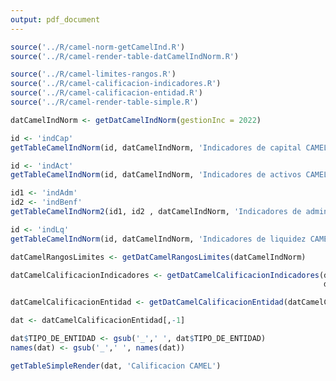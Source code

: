 ```yaml
---
output: pdf_document
---
```

<!-- FUNCIONES NECESARIAS -->
```r
source('../R/camel-norm-getCamelInd.R')
source('../R/camel-render-table-datCamelIndNorm.R')

source('../R/camel-limites-rangos.R')
source('../R/camel-calificacion-indicadores.R')
source('../R/camel-calificacion-entidad.R')
source('../R/camel-render-table-simple.R')

```


\section*{Anexos}
\addcontentsline{toc}{section}{\protect\numberline{}Anexos}

\subsection*{Anexo 1 - Permiso uso de datos de entidades financiera de Bolivia publicado por la ASFI}



\newpage
\subsection*{Anexo 2 - Indicadores CAMEL calculados}

```r
datCamelIndNorm <- getDatCamelIndNorm(gestionInc = 2022)
```


\subsubsection*{Capital}

```r
id <- 'indCap'
getTableCamelIndNorm(id, datCamelIndNorm, 'Indicadores de capital CAMEL')
```


\newpage
\subsubsection*{Activos}

```r
id <- 'indAct'
getTableCamelIndNorm(id, datCamelIndNorm, 'Indicadores de activos CAMEL')
```

\newpage
\subsubsection*{Administración y rentabilidad}

```r
id1 <- 'indAdm'
id2 <- 'indBenf'
getTableCamelIndNorm2(id1, id2 , datCamelIndNorm, 'Indicadores de administración y rentabilidad CAMEL')
```

\newpage
\subsubsection*{Liquidez}

```r
id <- 'indLq'
getTableCamelIndNorm(id, datCamelIndNorm, 'Indicadores de liquidez CAMEL')
```



\newpage
\subsection*{Anexo 3 - Calificaciones CAMEL}

```r

datCamelRangosLimites <- getDatCamelRangosLimites(datCamelIndNorm)

datCamelCalificacionIndicadores <- getDatCamelCalificacionIndicadores(datCamelIndNorm,
                                                                      datCamelRangosLimites)

datCamelCalificacionEntidad <- getDatCamelCalificacionEntidad(datCamelCalificacionIndicadores)

```

```r
dat <- datCamelCalificacionEntidad[,-1]

dat$TIPO_DE_ENTIDAD <- gsub('_',' ', dat$TIPO_DE_ENTIDAD)
names(dat) <- gsub('_',' ', names(dat))

getTableSimpleRender(dat, 'Calificacion CAMEL')
```

